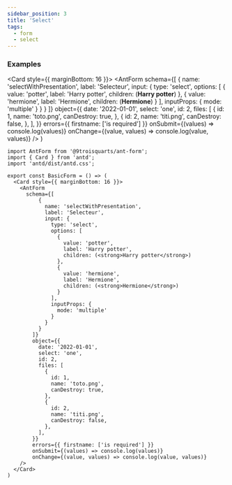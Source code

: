 ```yaml
---
sidebar_position: 3
title: 'Select'
tags:
  - form
  - select
---
```


### Examples


  <Card style={{ marginBottom: 16 }}>
    <AntForm
      schema={[
          {
            name: 'selectWithPresentation',
            label: 'Selecteur',
            input: {
              type: 'select',
              options: [
                {
                  value: 'potter',
                  label: 'Harry potter', 
                  children: (<strong>Harry potter</strong>)
                },
                {
                  value: 'hermione',
                  label: 'Hermione', 
                  children: (<strong>Hermione</strong>)
                }
              ],
              inputProps: {
                mode: 'multiple'
              }
            }
          }
        ]}
        object={{
          date: '2022-01-01',
          select: 'one',
          id: 2,
          files: [
            {
              id: 1,
              name: 'toto.png',
              canDestroy: true,
            },
            {
              id: 2,
              name: 'titi.png',
              canDestroy: false,
            },
          ],
        }}
        errors={{ firstname: ['is required'] }}
        onSubmit={(values) => console.log(values)}
        onChange={(value, values) => console.log(value, values)}
    />
  </Card>
)

<BasicForm />

```tsx
import AntForm from '@9troisquarts/ant-form';
import { Card } from 'antd';
import 'antd/dist/antd.css';

export const BasicForm = () => (
  <Card style={{ marginBottom: 16 }}>
    <AntForm
      schema={[
          {
            name: 'selectWithPresentation',
            label: 'Selecteur',
            input: {
              type: 'select',
              options: [
                {
                  value: 'potter',
                  label: 'Harry potter', 
                  children: (<strong>Harry potter</strong>)
                },
                {
                  value: 'hermione',
                  label: 'Hermione', 
                  children: (<strong>Hermione</strong>)
                }
              ],
              inputProps: {
                mode: 'multiple'
              }
            }
          }
        ]}
        object={{
          date: '2022-01-01',
          select: 'one',
          id: 2,
          files: [
            {
              id: 1,
              name: 'toto.png',
              canDestroy: true,
            },
            {
              id: 2,
              name: 'titi.png',
              canDestroy: false,
            },
          ],
        }}
        errors={{ firstname: ['is required'] }}
        onSubmit={(values) => console.log(values)}
        onChange={(value, values) => console.log(value, values)}
    />
  </Card>
)
```